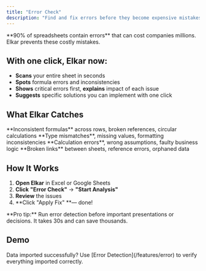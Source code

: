 ```yaml
---
title: "Error Check"
description: "Find and fix errors before they become expensive mistakes. Elkar scans your entire workbook to catch issues other tools miss."
---
```


<Card title="Why This Matters" icon="circle-info">
  **90% of spreadsheets contain errors** that can cost companies millions. Elkar prevents these costly mistakes.
</Card>

## With one click, Elkar now:

- **Scans** your entire sheet in seconds
- **Spots** formula errors and inconsistencies
- **Shows** critical errors first, **explains** impact of each issue
- **Suggests** specific solutions you can implement with one click

## What Elkar Catches

<CardGroup cols={2}>
  <Card title="Formula Errors" icon="function">
    **Inconsistent formulas** across rows, broken references, circular calculations
  </Card>
  <Card title="Data Issues" icon="database">
    **Type mismatches**, missing values, formatting inconsistencies
  </Card>
  <Card title="Logic Problems" icon="brain">
    **Calculation errors**, wrong assumptions, faulty business logic
  </Card>
  <Card title="Cross-Sheet Issues" icon="link-horizontal-slash">
    **Broken links** between sheets, reference errors, orphaned data
  </Card>
</CardGroup>

## How It Works

1. **Open Elkar** in Excel or Google Sheets
2. **Click** **"Error Check"** → **"Start Analysis"**
3. **Review** the issues
4. \*\*Click "Apply Fix" \*\*— done\!

<Tip>
  **Pro tip:** Run error detection before important presentations or decisions. It takes 30s and can save thousands.
</Tip>

## Demo






<Card title="Next Steps" icon="arrow-right">
  Data imported successfully? Use [Error Detection](/features/error) to verify everything imported correctly.
</Card>